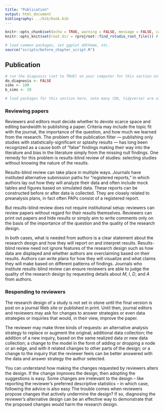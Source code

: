 ```yaml
---
title: "Publication"
output: html_document
bibliography: ../bib/book.bib 
---
```


<!-- note do_bookdown is set in index.rmd, so we know if you're running just this .Rmd or compiling the book-->
```r
knitr::opts_chunk$set(echo = TRUE, warning = FALSE, message = FALSE, cache = FALSE)
knitr::opts_knit$set(root.dir = rprojroot::find_rstudio_root_file()) # files are all relative to RStudio project home
```

```r
# load common packages, set ggplot ddtheme, etc.
source("scripts/before_chapter_script.R")
```

<!-- start post here, do not edit above -->

## Publication

<!-- make sure to rename the section title below -->

```r
# run the diagnosis (set to TRUE) on your computer for this section only before pushing to Github. no diagnosis will ever take place on github.
do_diagnosis <- FALSE
sims <- 100
b_sims <- 20
```

```r
# load packages for this section here. note many (DD, tidyverse) are already available, see scripts/package-list.R
```

<!-- Publication in peer-reviewed journal is a major goal of many (but not all) research projects. The peer review process is demanding, slow, overly-critical, and, in the minds of many academics, broken. The reasons reviewers and editors provide when rejecting your paper never seem fair and moreover, never seem like the *real* reasons. It's a frustrating process. -->

<!-- The advice we gave in the previous section on writing papers was to build the case for your findings by grounding your conclusions in the specifics of the research design. By detailing $M$, $I$, $D$, and $A$ in ways that leave little room for confusion or ambiguity, you greatly improve the chances that reviewers and, later, readers will understand your paper. -->

<!-- Eventually, you *will* receive that coveted invitation revise and resubmit your paper, but the reviwers will have made suggestions that are mostly not optional. You will receive comments about all four aspects of the research design. Comments about framing, additional literature to cite, and theoretical distinctions are all about the model. Comments about the research question itself (is the answer already known, is it the right question to be asking) are about the Inquiry. Criticism of data strategy will include comments about the sample quality, the measurement properties of the survey instrument, or requests for replication studies. Many reviewer comments are about specifics of the answer strategy -- you ran OLS, but they want logit; you ran logit so they want to see OLS just to be sure.  -->

<!-- The goal is to respond to reviewer comments in a way that does not compromise the essential strength of your design: do not let the review process make your paper worse. -->

### Reviewing papers

Reviewers and editors must decide whether to devote scarce space and editing bandwidth to publishing a paper. Criteria may include the topic fit with the journal, the importance of the question, and how much we learned from the research. The problem of the publication filter --- publishing only studies with statistically-significant or splashy results --- has long been recognized as a cause both of "false" findings making their way into the literature and bias in the literature simply from the missing null findings. One remedy for this problem is results-blind review of studies: selecting studies without knowing the nature of the results. 

Results-blind review can take place in multiple ways. Journals have instituted alternative submission paths for "registered reports," in which authors lay out how they will analyze their data and often include mock tables and figures based on simulated data. These reports can be constructed before or after data is collected. They are closely related to preanalysis plans, in fact often PAPs consist of a registered report.

But results-blind review does not require institutional setup: reviewers can review papers without regard for their results themselves. Reviewers can print out papers and hide results or simply aim to write comments only on the basis of the importance of the question and the quality of the research design.

In both cases, what is needed from authors is a clear statement about the research design and how they will report on and interpret results. Results-blind review need not ignore features of the research design such as how data are displayed and whether authors are overclaiming based on their results. Authors can write plans for how they will visualize and what claims they will make based on different patterns of findings. Journals who institute results-blind review can ensure reviewers are able to judge the quality of the research design by requesting details about $M$, $I$, $D$, and $A$ from authors.

### Responding to reviewers

The research design of a study is not set in stone until the final version is post on a journal Web site or published in print. Until then, journal editors and reviewers may ask for changes to answer strategies or even data strategies or inquiries that would, in their view, improve the paper. 

The reviewer may make three kinds of requests: an alternative analysis strategy to replace or augment the original; additional data collection; the addition of a new inquiry, based on the same realized data or new data collection; a change to the model in the form of adding or dropping a node or an edge, and with it related changes to other parts of the design; or a change to the inquiry that the reviewer feels can be better answered with the data and answer strategy the author selected.

You can understand how making the changes requested by reviewers alters the design. If the change improves the design, then adopting the suggestions is easy. Some changes are irrelevant to the design -- like reporting the reviewer's preferred descriptive statistics -- in which case, following the advice is also easy  The trouble comes when reviewers propose changes that actively undermine the design? If so, diagnosing the reviewer's alternative design can be an effective way to demonstrate that the proposed changes would harm the research design. 

<!-- For example, reviewers sometimes ask authors to explore treatment effect heterogeneity by a number of additional covariates (as in the Bonilla) example. -->

<!-- Three big ideas: -->
<!-- - understand whether a reviewer suggestion improves or diminishes the quality of your design through diagnosis -->
<!-- - use diagnosis and your original declared design (ideally preregistered, but need not be) to defend against reviewer criticisms that *diminish* the quality -->



<!-- - Notes: could also do mediation analysis? What's a good example here? -->


<!-- ### Publication bias -->

<!-- change this to a section on how to review a paper (results blind!) and idea of registered reports -->


<!--  Here we look at risks from publication bias and illustrate two distinct types of upwards bias that arise from  a "[significance filter](https://andrewgelman.com/2011/09/10/the-statistical-significance-filter/)." A journal for publishing null results might help, but the results in there are *also* likely to be biased, *downwards*. -->

<!-- Two distinct problems arise if only significant results are published: -->

<!-- * The results of published studies will be *biased* towards larger magnitudes.  -->
<!-- * The published studies will be *unrepresentative* of the distribution of true effects in the relevant population of studies.  -->

<!-- These two problems are quite distinct. The first problem is more familiar: conditional on any true effect size, larger estimates have an easier time passing the statistical significance filter, so the distribution of published results will be biased upwards because it will be missing all of the smaller estimates.  The second problem is more subtle. If different studies seek to measure effects that are of different size, conditioning on statistical significance means that we are more likely to learn from places that have large effects than from places that have small effects. The significance filter means that our answers to any particular question will be biased *and* it means that the set of questions we see answers to will be biased as well. The *Journal of Significant Results* is a poor guide to the true distribution of causal effects. -->

<!-- What about a *Journal of Null Results*? Such a journal would condition acceptance on *failing* to achieve statistical significance. The set of articles published in such a journal would *also* be biased. -->

<!-- Looking first at the *Journal of Significant Results*, we see the familiar problem: the average estimate is biased away from the true value of the estimand. This problem is greatly helped by increasing the sample size. But we can also see the second problem -- the distribution of estimands (the true effects under study) is also biased towards larger effects, this problem is also allayed, though less dramatically, by larger sample sizes. -->

<!-- The *Journal of Null Results* suffers from a parallel problem, only in reverse. Now estimands are smaller than is typical in the population and, on average, estimates are biased down relative to these estimands. Strikingly, the bias in estimand selection is *worse* at the larger sample size (though downwards bias within the set of published studies is smaller). -->

<!-- Now, we agree that proactively publishing null results may help when considering entire research literatures as a whole, and for this reason alone a *Journal of Null Results* is probably a good thing.  -->

<!-- But, better would be to not do any conditioning at all. The *Journal of Interesting Designs* would condition only on the question being interesting and the design being appropriate to answering the question. We see that the distribution of estimates and estimands are both centered on the correct average value.  -->

<!-- Idea of results-blind review  -->

<!-- Idea of registered reports -->




